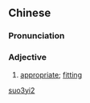 ==Chinese==
{{zh-forms}}

===Pronunciation===
{{zh-pron
|m=suǒyí
|cat=a
}}

===Adjective===
{{zh-adj}}

# {{lb|zh|archaic}} [[appropriate]]; [[fitting]]

[[Category:Mandarin archaic terms|suo3yi2]]